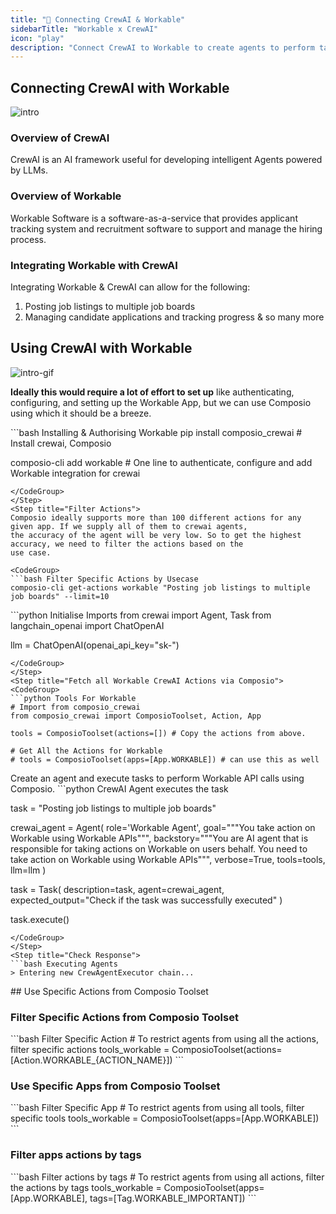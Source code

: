 ```yaml
---
title: "🚀 Connecting CrewAI & Workable"
sidebarTitle: "Workable x CrewAI"
icon: "play"
description: "Connect CrewAI to Workable to create agents to perform tasks using natural language"
---
```


## Connecting CrewAI with Workable
![intro](/media/intro.jpg)

### Overview of CrewAI

CrewAI is an AI framework useful for developing intelligent Agents powered by LLMs.

### Overview of Workable

Workable Software is a software-as-a-service that provides applicant tracking system and recruitment software to support and manage the hiring process.

### Integrating Workable with CrewAI

Integrating Workable & CrewAI can allow for the following:

1. Posting job listings to multiple job boards
2. Managing candidate applications and tracking progress
& so many more

## Using CrewAI with Workable
![intro-gif](/media/intro.gif)
<Steps>
<Step title="Setting Up the Environment">

**Ideally this would require a lot of effort to set up** like authenticating, configuring, and setting up the Workable App, but we can use Composio using which it should be a breeze.

<CodeGroup>
```bash Installing & Authorising Workable
pip install composio_crewai # Install crewai, Composio 

composio-cli add workable # One line to authenticate, configure and add Workable integration for crewai
```
</CodeGroup>
</Step>
<Step title="Filter Actions">
Composio ideally supports more than 100 different actions for any given app. If we supply all of them to crewai agents, 
the accuracy of the agent will be very low. So to get the highest accuracy, we need to filter the actions based on the 
use case.

<CodeGroup>
```bash Filter Specific Actions by Usecase
composio-cli get-actions workable "Posting job listings to multiple job boards" --limit=10
```
</CodeGroup>

</Step>
<Step title="Import Base Packages">

<CodeGroup>
```python Initialise Imports
from crewai import Agent, Task
from langchain_openai import ChatOpenAI

llm = ChatOpenAI(openai_api_key="sk-<OPENAI KEY>")
```
</CodeGroup>
</Step>
<Step title="Fetch all Workable CrewAI Actions via Composio">
<CodeGroup>
```python Tools For Workable
# Import from composio_crewai
from composio_crewai import ComposioToolset, Action, App

tools = ComposioToolset(actions=[]) # Copy the actions from above. 

# Get All the Actions for Workable
# tools = ComposioToolset(apps=[App.WORKABLE]) # can use this as well
```
</CodeGroup>
</Step>
<Step title="Execute the Agent">
Create an agent and execute tasks to perform Workable API calls using Composio. 
<CodeGroup>
```python CrewAI Agent executes the task

task = "Posting job listings to multiple job boards"

crewai_agent = Agent(
    role='Workable Agent',
    goal="""You take action on Workable using Workable APIs""",
    backstory="""You are AI agent that is responsible for taking actions on Workable on users behalf. You need to take action on Workable using Workable APIs""",
    verbose=True,
    tools=tools,
    llm=llm
)

task = Task(
    description=task,
    agent=crewai_agent,
    expected_output="Check if the task was successfully executed"
)

task.execute()
```
</CodeGroup>
</Step>
<Step title="Check Response">
```bash Executing Agents
> Entering new CrewAgentExecutor chain...
```
</Step>
</Steps>
## Use Specific Actions from Composio Toolset

### Filter Specific Actions from Composio Toolset

<CodeGroup>
```bash Filter Specific Action
# To restrict agents from using all the actions, filter specific actions
tools_workable = ComposioToolset(actions=[Action.WORKABLE_{ACTION_NAME}])
```
</CodeGroup>

### Use Specific Apps from Composio Toolset
<CodeGroup>
```bash Filter Specific App
# To restrict agents from using all tools, filter specific tools
tools_workable = ComposioToolset(apps=[App.WORKABLE])
```
</CodeGroup>

### Filter apps actions by tags 
<CodeGroup>
```bash Filter actions by tags
# To restrict agents from using all actions, filter the actions by tags
tools_workable = ComposioToolset(apps=[App.WORKABLE], tags=[Tag.WORKABLE_IMPORTANT])
```
</CodeGroup>